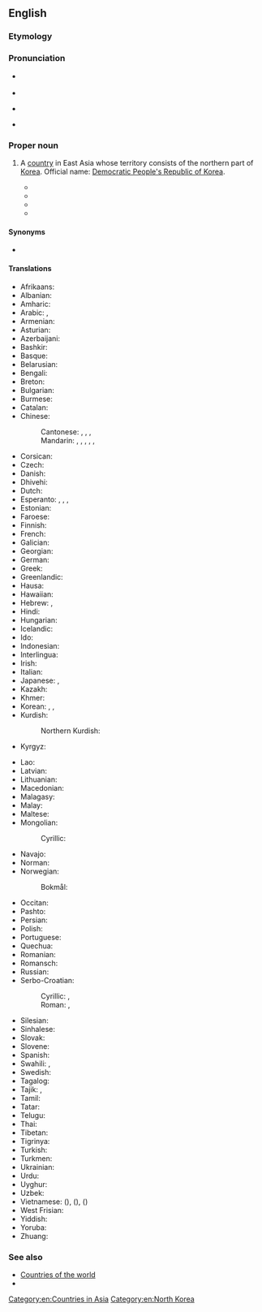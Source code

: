 ==English==
{{wikipedia}}

===Etymology===
{{rfe|en}}

===Pronunciation===
* {{a|GA}} {{IPA|en|/noɹθ ˌkəˈɹi.ə/}}
* {{audio|en|En-us-North Korea.ogg|Audio (US)}}
* {{a|RP}} {{IPA|en|/nɔːθ ˌkəˈɹiː.ə/}}
* {{rhymes|en|iːə}}

===Proper noun===
{{en-proper noun|head=[[north|North]] [[Korea]]}}

# {{senseid|en|Q423}}A [[country]] in East Asia whose territory consists of the northern part of [[Korea]]. Official name: [[Democratic People's Republic of Korea]].
#* {{quote-book
|en
|year=1992
|last=Nixon
|first=Richard
|authorlink=Richard Nixon
|chapter=The Pacific Triangle
|title=Seize the Moment
|url=https://archive.org/details/seizemomentameri00nixo/
|publisher={{w|Simon & Schuster}}
|ISBN=0-671-74343-0
|LCCN=91-37743
|OCLC=440652941
|page=189
|pageurl=https://archive.org/details/seizemomentameri00nixo/page/189/
|text=Gorbachev played a skillful diplomatic game in Asia. While enhancing Soviet relations with South Korea—moving from no ties to full diplomatic relations in only three years— he continued to back '''North Korea''', though slapping its leader on the wrist for its nuclear program. While Soviet trade with South Korea will rise from $85 million in 1985 to an estimated $1 billion in 1995, Moscow continued to provide $1 billion in aid to '''North Korea''' and to equip the 1.1 million troops in its armed forces with Soviet weapons.}}
#* {{quote-book
|en
|year=2013
|last=Gore
|first=Al
|authorlink=Al Gore
|chapter=Power in the Balance
|title={{w|The Future: Six Drivers of Global Change}}
|url=https://archive.org/details/futuresixdrivers0000gore_k5o2/
|location=[[New York]]
|publisher={{w|Random House}}
|ISBN=978-0-8129-9294-6
|LCCN=2012039890
|OCLC=827202765
|page=137
|pageurl=https://archive.org/details/futuresixdrivers0000gore_k5o2/page/137/
|text=If '''North Korea''' were to gain the credible ability to threaten a nuclear attack against Japan, the pressure on Japan to develop its own arsenal would be intense in spite of Japan's historic experience and opposition to nuclear weapons.}}
#* {{quote-journal|en|date=April 9, 2013|author=Andrei Lankov|title=Stay Cool. Call North Korea’s Bluff.|work=New York Times|url=http://www.nytimes.com/2013/04/10/opinion/stay-cool-call-north-koreas-bluff.html?_r=0
|passage=A closer look at North Korean history reveals what Pyongyang’s leaders really want their near-farcical belligerence to achieve — a reminder to the world that '''North Korea''' exists, and an impression abroad that its leaders are irrational and unpredictable.}}
#* {{seemoreCites|en}}

====Synonyms====
* {{l|en|Best Korea}} {{q|sarcastic, mocking}}

====Translations====
{{trans-top|id=Q423|a country in East Asia whose territory consists of the northern part of Korea}}
* Afrikaans: {{t|af|Noord-Korea}}
* Albanian: {{t|sq|Koreja e Veriut|f}}
* Amharic: {{t|am|ስሜን ኮርያ}}
* Arabic: {{t|ar|كُورِيَا الشَّمَالِيَّة|f|tr=kōriyā š-šamāliyya}}, {{t|ar|كُورِيَا الشَّمَالِيَّة|f}}
* Armenian: {{t|hy|Հյուսիսային Կորեա}}
* Asturian: {{t+|ast|Corea del Norte|f}}
* Azerbaijani: {{t|az|Şimali Koreya}}
* Bashkir: {{t|ba|Төньяҡ Корея}}
* Basque: {{t|eu|Ipar Korea}}
* Belarusian: {{t|be|Паўно́чная Карэ́я|f}}
* Bengali: {{t+|bn|উত্তর কোরিয়া}}
* Breton: {{t|br|Korea an Norzh}}
* Bulgarian: {{t+|bg|Се́верна Коре́я|f}}
* Burmese: {{t|my|မြောက်ကိုရီးယား}}
* Catalan: {{t+|ca|Corea del Nord|f}}
* Chinese:
*: Cantonese: {{t|yue|北韓}}, {{t|yue|北韩|tr=bak1 hon4}}, {{t+|yue|朝鮮}}, {{t|yue|朝鲜|tr=ciu4 sin1, ziu1 sin1}}
*: Mandarin: {{t+|cmn|朝鮮}}, {{t+|cmn|朝鲜|tr=Cháoxiǎn}}, {{t+|cmn|北朝鮮}}, {{t+|cmn|北朝鲜|tr=Běi Cháoxiǎn}} {{q|uncommon}}, {{t+|cmn|北韓}}, {{t+|cmn|北韩|tr=Běihán}} {{q|especially Taiwan, Hong Kong, Singapore or South Korean context}}
* Corsican: {{t|co|Corea di u Nordu}}
* Czech: {{t+|cs|Severní Korea|f}}
* Danish: {{t+|da|Nordkorea|n}}
* Dhivehi: {{t|dv|އުތުރު ކޮރެއާ}}
* Dutch: {{t+|nl|Noord-Korea|n}}
* Esperanto: {{t|eo|Nord-Koreujo}}, {{t|eo|Koreujo Norda}}, {{t|eo|Koreio Norda}}, {{t|eo|Nord-Koreio}}
* Estonian: {{t+|et|Põhja-Korea}}
* Faroese: {{t|fo|Norðurkorea|n}}
* Finnish: {{t+|fi|Pohjois-Korea}}
* French: {{t+|fr|Corée du Nord|f}}
* Galician: {{t+|gl|Corea do Norte|f}}
* Georgian: {{t|ka|ჩრდილოეთი კორეა}}
* German: {{t+|de|Nordkorea|n}}
* Greek: {{t+|el|Βόρεια Κορέα|f}}
* Greenlandic: {{t|kl|Korea Avannarleq}}
* Hausa: {{t|ha|Koriya ta Arewa}}
* Hawaiian: {{t|haw|Kōlea ʻĀkau}}
* Hebrew: {{t|he|קוֹרֵיאָה הַצְּפוֹנִית|f|tr=koré'a ha-ts'fonít}}, {{t|he|צְפוֹן קוֹרֵיאָה|m|tr=ts'fón koré'a}}
* Hindi: {{t+|hi|उत्तर कोरिया|m}}
* Hungarian: {{t+|hu|Észak-Korea}}
* Icelandic: {{t+|is|Norður-Kórea|f}}
* Ido: {{t+|io|Nord-Korea}}
* Indonesian: {{t+|id|Korea Utara}}
* Interlingua: {{t|ia|Corea del Nord}}
* Irish: {{t|ga|Cóiré Thuaidh|f|alt=An Chóiré Thuaidh}}
* Italian: {{t+|it|Corea del Nord|f}}
* Japanese: {{t+|ja|北朝鮮|tr=きたちょうせん, Kita Chōsen}}, {{t+|ja|北韓|tr=ほっかん, Hokkan}}
* Kazakh: {{t|kk|Солтүстік Корея}}
* Khmer: {{t+|km|កូរ៉េខាងជើង}}
* Korean: {{t+|ko|^북한(北韓)}} {{q|South Korea}}, {{t+|ko|^북조선(北朝鮮)}} {{q|North Korea}}, {{t+|ko|^조선(朝鮮)}} {{q|North Korea, China, Japan}}
* Kurdish:
*: Northern Kurdish: {{t|kmr|Korîya Bakur}}
* Kyrgyz: {{t+|ky|Түндүк Корея}}
{{trans-mid}}
* Lao: {{t|lo|ເກົາຫລີເໜືອ}}
* Latvian: {{t|lv|Ziemeļkoreja|f}}
* Lithuanian: {{t+|lt|Šiaurės Korėja|f}}
* Macedonian: {{t+|mk|Северна Коре́ја|f}}
* Malagasy: {{t|mg|Korea Avaratra}}
* Malay: {{t+|ms|Korea Utara}}
* Maltese: {{t|mt|Korea ta' Fuq|alt=il-Korea ta' Fuq}}
* Mongolian:
*: Cyrillic: {{t+|mn|Хойд Солонгос}}
* Navajo: {{t|nv|Náhookǫsjí Binááʼádaałtsʼózí Dineʼé Bikéyah Yázhí}}
* Norman: {{t|nrf|Corée du Nord|f}}
* Norwegian:
*: Bokmål: {{t+|nb|Nord-Korea}}
* Occitan: {{t|oc|Corèa del Nòrd|f}}
* Pashto: {{t|ps|شمالي کوريا|f|tr=šamāli koryā}}
* Persian: {{t+|fa|کره شمالی|tr=kore-ye šomâli|alt=کرۀ شمالی}}
* Polish: {{t+|pl|Korea Północna|f}}
* Portuguese: {{t+|pt|Coreia do Norte|f}}
* Quechua: {{t|qu|Chinchay Kuriya}}
* Romanian: {{t+|ro|Coreea de Nord|f}}
* Romansch: {{t|rm|Corea dal Nord|f}}
* Russian: {{t+|ru|Се́верная Коре́я|f}}
* Serbo-Croatian:
*: Cyrillic: {{t|sh|Се̏ве̄рна̄ Коре́ја|f}}, {{t|sh|Сје̏ве̄рна̄ Коре́ја|f}}
*: Roman: {{t|sh|Sȅvērnā Koréja|f}}, {{t+|sh|Sjȅvērnā Koréja|f}}
* Silesian: {{t|szl|Půłnocno Koryjo}}
* Sinhalese: {{t|si|උතුරු කොරියාව}}
* Slovak: {{t|sk|Severná Kórea|f}}
* Slovene: {{t|sl|Severna Koreja|f}}
* Spanish: {{t+|es|Corea del Norte|f}}
* Swahili: {{t|sw|Korea ya Kaskazini}}, {{t|sw|Korea Kaskazini}}
* Swedish: {{t+|sv|Nordkorea|n}}
* Tagalog: {{t|tl|Hilagang Korea}}
* Tajik: {{t+|tg|Кореяи Шимолӣ}}, {{t|tg|Куриёи Шимолӣ}}
* Tamil: {{t|ta|வடகொரியா}}
* Tatar: {{t|tt|Төньяк Корея}}
* Telugu: {{t+|te|ఉత్తర కొరియా}}
* Thai: {{t+|th|เกาหลีเหนือ}}
* Tibetan: {{t|bo|བྱང་ཀོ་རི་ཡ}}
* Tigrinya: {{t|ti|ሰሜን ኮርያ}}
* Turkish: {{t+|tr|Kuzey Kore}}
* Turkmen: {{t|tk|Demirgazyk Koreýa}}
* Ukrainian: {{t+|uk|Півні́чна Коре́я|f}}
* Urdu: {{t|ur|شمالی کوریا|m|tr=śumālī koriyā}}
* Uyghur: {{t|ug|شىمالىي چاۋشيەن}}
* Uzbek: {{t+|uz|Shimoliy Koreya}}
* Vietnamese: {{t+|vi|Bắc Triều Tiên}} ({{t|vi|北朝鮮}}), {{t+|vi|Bắc Hàn}} ({{t|vi|北韓}}), {{t+|vi|Triều Tiên}} ({{t|vi|朝鮮}})
* West Frisian: {{t|fy|Noard-Koreä}}
* Yiddish: {{t|yi|צפֿון קאָרעע|tr=tsofn koree}}
* Yoruba: {{t|yo|Guusu Kọria}}
* Zhuang: {{t|za|Cauzsenh}}
{{trans-bottom}}

===See also===
* [[Appendix:Countries of the world|Countries of the world]]
* {{list:countries of Asia/en}}{{topics|en|Countries in Asia}}

[[Category:en:Countries in Asia]]
[[Category:en:North Korea]]